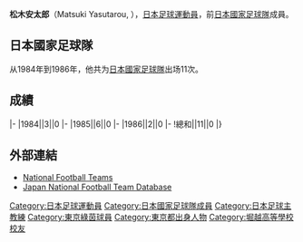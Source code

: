 {{Infobox football biography
|name= 松木安太郎
|image=
|fullname= {{lang|ja|松木 安太郎}}
|birth_date= {{Birth date and age|1957|11|28}}
|cityofbirth= [[東京|東京]]
|countryofbirth= {{JPN}}
|height= 1.68 m
|position= [[後衛_(足球)|後衛]]
|currentclub=
|years= 1973-1990
|clubs= [[東京綠茵|読売]]
|caps(goals)=
|nationalyears= 1984－1986
|nationalteam= [[日本國家足球隊|日本]]
|nationalcaps(goals)= 11 (0)
|manageryears1 = 2010-2013
|managerclubs1 = [[新加坡新潟天鵝足球會|新加坡新潟天鵝]]
|manageryears2 = 2014
|managerclubs2 = [[大城府足球會|大城府FC]]
|manageryears3 = 2015
|managerclubs3 = {{Link-ja|BBCU足球會|BBCU FC|d=BBCU FC}}
}}
'''松木安太郎'''（Matsuki Yasutarou, {{Bd|1957年|11月28日||}}），[[日本|日本]][[足球|足球]][[運動員|運動員]]，前[[日本國家足球隊|日本國家足球隊]]成員。

==日本國家足球隊==
从1984年到1986年，他共为[[日本國家足球隊|日本國家足球隊]]出场11次。

==成績==
{{Football player national team statistics|JPN}}
|-
|1984||3||0
|-
|1985||6||0
|-
|1986||2||0
|-
!總和||11||0
|}

==外部連結==
{{Reflist}}
*[http://www.national-football-teams.com/v2/player.php?id=36427 National Football Teams] {{Wayback|url=http://www.national-football-teams.com/v2/player.php?id=36427 |date=20121021050428 }}
*[https://web.archive.org/web/20130922170737/http://www.japannationalfootballteam.com/en/players/matsuki_yasutaro.html Japan National Football Team Database]

{{Authority control}}
{{Japan-sport-bio-stub}}
{{Soccer-player-stub}}

[[Category:日本足球運動員|Category:日本足球運動員]]
[[Category:日本國家足球隊成員|Category:日本國家足球隊成員]]
[[Category:日本足球主教練|Category:日本足球主教練]]
[[Category:東京綠茵球員|Category:東京綠茵球員]]
[[Category:東京都出身人物|Category:東京都出身人物]]
[[Category:堀越高等學校校友|Category:堀越高等學校校友]]